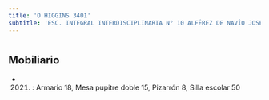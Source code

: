 ```yaml
---
title: 'O HIGGINS 3401'
subtitle: 'ESC. INTEGRAL INTERDISCIPLINARIA N° 10 ALFÉREZ DE NAVÍO JOSÉ MARÍA SOBRAL'
---
```


#


## Mobiliario

*  (2021) : Armario 18, Mesa pupitre doble 15, Pizarrón 8, Silla escolar 50 



